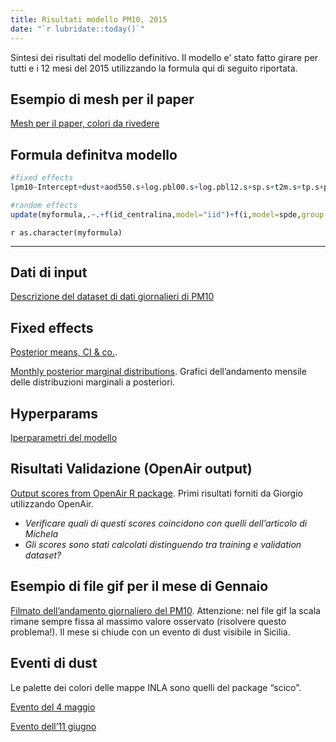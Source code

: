 ```yaml
---
title: Risultati modello PM10, 2015
date: "`r lubridate::today()`"
---
```


Sintesi dei risultati del modello definitivo. Il modello e' stato fatto girare per tutti e i 12 mesi del 2015 utilizzando la formula qui di seguito riportata.

## Esempio di mesh per il paper

[Mesh per il paper, colori da rivedere](./mesh.html)

## Formula definitva modello

```r
#fixed effects
lpm10~Intercept+dust+aod550.s+log.pbl00.s+log.pbl12.s+sp.s+t2m.s+tp.s+ptp.s+q_dem.s+i_surface.s+d_a1.s-1->myformula

#random effects
update(myformula,.~.+f(id_centralina,model="iid")+f(i,model=spde,group = i.group,control.group = list(model="ar1",hyper=list(theta=theta_hyper))))->myformula

```

`r as.character(myformula)`

***

## Dati di input

[Descrizione del dataset di dati giornalieri di PM10](./descrizioneDatiInput.html)

## Fixed effects

[Posterior means, CI & co.](./covariate.html). 

[Monthly posterior marginal distributions](./covariateGrafici.html). Grafici dell'andamento mensile delle distribuzioni marginali a posteriori.

## Hyperparams

[Iperparametri del modello](./hyper.html)


## Risultati Validazione (OpenAir output)

[Output scores from OpenAir R package](./performancepm10.html). Primi risultati forniti da Giorgio utilizzando OpenAir.

- *Verificare quali di questi scores coincidono con quelli dell'articolo di Michela*
- *Gli scores sono stati calcolati distinguendo tra training e validation dataset?*

## Esempio di file gif per il mese di Gennaio

[Filmato dell'andamento giornaliero del PM10](./videoMappa.html). Attenzione: nel file gif la scala rimane sempre fissa al massimo valore osservato (risolvere questo problema!). Il mese si chiude con un evento di dust visibile in Sicilia.

## Eventi di dust

Le palette dei colori delle mappe INLA sono quelli del package "scico".

[Evento del 4 maggio](./evento_4maggio.html)

[Evento dell'11 giugno](./evento_11giugno.html)